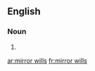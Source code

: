 ==English==

===Noun===
{{head|en|head=[[mirror]] [[will]]s}}

# {{plural of|mirror will}}

[[ar:mirror wills]]
[[fr:mirror wills]]